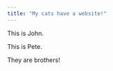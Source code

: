 ---
title: "My cats have a website!"
---

This is John.

This is Pete.


They are brothers!

